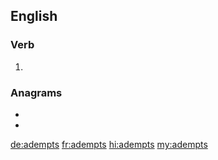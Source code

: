 ==English==

===Verb===
{{head|en|verb form}}

# {{en-third-person singular of|adempt}}

===Anagrams===
* {{l|en|dampest}}
* {{l|en|stamped}}

[[de:adempts]]
[[fr:adempts]]
[[hi:adempts]]
[[my:adempts]]